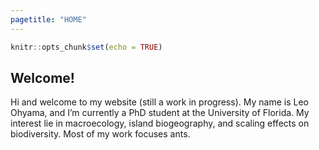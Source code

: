```yaml
---
pagetitle: "HOME"
---
```

```r
knitr::opts_chunk$set(echo = TRUE)
```



## Welcome!


Hi and welcome to my website (still a work in progress). My name is Leo Ohyama, and I'm currently a PhD student at the University of Florida. My interest lie in macroecology, island biogeography, and scaling effects on biodiversity. Most of my work focuses ants.
